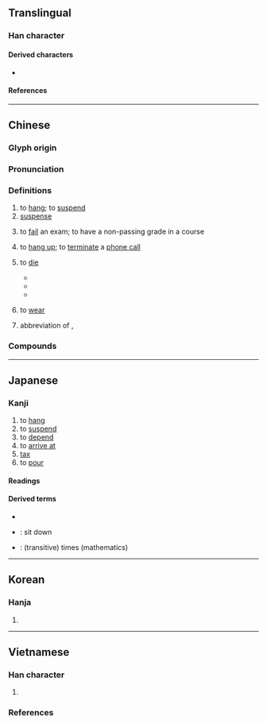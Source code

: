 {{also|挂}}
{{character info}}
==Translingual==

===Han character===
{{Han char|rn=64|rad=手|as=08|sn=11|four=53000|canj=QGGY|ids=⿰扌卦}}

====Derived characters====
* {{l|mul|[[𫫔]], [[𦟺]]}}

====References====
{{Han ref|kx=0438.050|dkj=12267|dj=0788.030|hdz=31890.130|uh=639B}}

----

==Chinese==
{{zh-forms|s=挂}}

===Glyph origin===
{{Han etym}}

===Pronunciation===
{{zh-pron
|m=guà
|ma=y
|m-s=
|dg=гуа3
|c=gwaa3,kwaa3
|c-t=
|g=gua4
|h=pfs=koa/kua;gd=gua4
|j=gua3
|mb=gua̿
|md=guá
|mn=kòa/qz,tw,xm:kùi/tw:khòa
|mn_note=kòa - literary; kùi - vernacular
|mn-t=kua3/gua3/guê3
|mn-t_note=gua3 - “to wear”, used in {{zh-l|*交掛}}; guê3 - used in {{zh-l|*掛紙}}
|w=2ko
|x=gua4
|mc=y
|oc=y
|cat=v,n
}}

===Definitions===
{{zh-hanzi}}

# to [[hang]]; to [[suspend]]
# [[suspense]]
# {{lb|zh|colloquial}} to [[fail]] an exam; to have a non-passing grade in a course
# to [[hang up]]; to [[terminate]] a [[phone call]]
# {{lb|zh|humorous|colloquial}} to [[die]]
#* {{zh-x|鏈接 掛 了。|The link is dead.}}
#* {{zh-x|服務器 掛 了。|The server is down.}}
#* {{zh-x|我 這{zhè}樣{yàng} 的 人，在 野外 估計{ji} 出 不了{liǎo} 三 天 就 掛 了。|A person like me being in the wild would likely '''die''' in three days.|M-UIB}}
# {{lb|zh|Teochew}} to [[wear]]
# abbreviation of {{zh-l|掛念}}, {{zh-l|牽掛}}

===Compounds===
{{zh-der|掛齒|掛鉤|掛號|掛麵|掛住|掛念|掛孝|披掛|心掛掛|吃掛絡兒|外掛|倒掛金鉤|帶膆貂掛|張燈掛彩|張掛|一絲不掛|延陵掛劍|不足掛齒|垂掛|季札掛劍|全掛子|大馬步掛|吊掛|何足掛齒|小掛兒|懸腸掛肚|牽腸掛肚|掛杯架|掛肚牽心|無牽無掛|掛連|掛鐮|掛心|掛肚牽腸|掛牌|掛漏|掛劍|掛紅|掛意|掛線|掛礙|掛鐘|掛車|掛圖|掛帥|無足掛齒|掛鉤子|掛印而逃|掛單|掛火|掛慮|掛懷|掛角|掛柱|掛幌子|掛賬|披掛綽鎗|掛瓢|掛冠而去|掛名|掛進|掛牌匯率|掛鋤|掛落兒|拖掛|掛千|掛失止付|掛毯|掛燈結彩|掛上鉤|掛絡兒|掛錢|掛鏡兒|穿麻掛孝|掛出|掛氣|掛燈|牽五掛四|掛牽|掛紅燈|掛失|掛角讀書|掛不住|掛僵|掛味兒|掛一漏萬|掛搭|掛花|掛樁|掛球蛋|掛斗|掛紙|牽肚掛腸|牽掛|牽三掛四|掛告|牛角掛書|掛錶|燈掛|掛冠|無掛無礙|掛彩|掛腸懸膽|樹掛|清湯掛麵|掛零|掛了幌子|掛龍雨|懸掛|掛累|掛冠歸里|披掛上陣|掛褡|掛頭牌|掛貨鋪|掛印懸牌|掛軸|掛記|掛眼|掛欠|掛招牌|掛屏|披肝掛膽|號掛子|記掛|金榜掛名|羚羊掛角|補掛朝珠}}

{{zh-cat|Beginning}}

----

==Japanese==

===Kanji===
{{ja-kanji|grade=c|rs=手08}}

# to [[hang]]
# to [[suspend]]
# to [[depend]]
# to [[arrive at]]
# [[tax#Noun|tax]]
# to [[pour]]

====Readings====
{{ja-readings
|goon=け
|kanon=かい
|kanyoon=か
|kun=か-ける, か-かる, かかり-
}}

====Derived terms====
* {{ja-r|掛かる|かかる}}
* {{ja-r|腰%掛ける|こし%かける}}: sit down
* {{ja-r|掛ける|かける}}: (transitive) times (mathematics)

----

==Korean==

===Hanja===
{{ko-hanja|걸다|걸|괘}}

# {{hanja form of|괘|to [[hang]]; to [[suspend]]; to [[divide]]}}

----

==Vietnamese==

===Han character===
{{vi-readings|rs=手08
|hanviet=quải-tdcndg;gdhn
|phienthiet=
|nom=quảy-tdcndg;tdcntd;btcn, quấy-tdcntd;gdhn;btcn, quẩy-tdcntd;gdhn, quậy-tdcntd;gdhn, quải-tdcndg;gdhn, khoải-tdcndg;btcn, gỏi-tdcndg, quẻ-tdcndg, quai-btcn, quẫy-btcn
}}

# {{rfdef|vi|sort=手08}}

===References===
<references/>